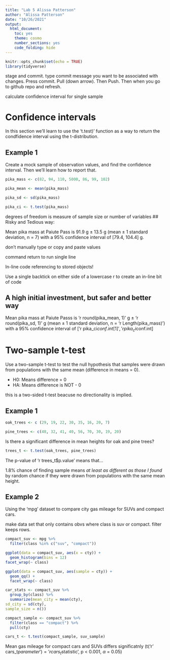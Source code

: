 ```yaml
---
title: "Lab 5 Alissa Patterson"
author: "Alissa Patterson"
date: "10/26/2021"
output: 
  html_document: 
    toc: yes
    theme: cosmo
    number_sections: yes
    code_folding: hide 
---
```


```r
knitr::opts_chunk$set(echo = TRUE)
library(tidyverse)
```

stage and commit. type commit message you want to be associated with changes. Press commit. Pull (down arrow). Then Push. Then when you go to github repo and refresh. 

calculate confidence interval for single sample

# Confidence intervals 

In this section we'll learn to use the 't.test)' function as a way to return the condfidence interval using the t-distribution.

## Example 1 

Create a mock sample of observation values, and find the confidence interval. Then we'll learn how to report that. 

```r
pika_mass <- c(82, 94, 110, 5000, 86, 99, 102) 

pika_mean <- mean(pika_mass)

pika_sd <- sd(pika_mass)

pika_ci <- t.test(pika_mass)
```
degrees of freedom is measure of sample size or number of variables 
## Risky and Tedious way:

Mean pika mass at Paiute Pass is 91.9 g $\pm$ 13.5 g (mean $\pm$ 1 standard deviation, n = 7) with a 95% confidence interval of [79.4, 104.4] g.

don't manually type or copy and paste values

command return to run single line

In-line code referencing to stored objects!

Use a single backtick on either side of a lowercase r to create an in-line bit of code

## A high initial investment, but safer and better way

Mean pika mass at Paiute Passs is 
'r round(pika_mean, 1)' g $\pm$ 'r round(pika_sd, 1)' g (mean $\pm$ 1 standard deviation, n = 'r
Length(pika_mass)') with a 95% confidence interval of ['r pika_ci$conf.int[1]', 'r pika_ci$conf.int]


# Two-sample t-test

Use a two-sample t-test to test the null hypothesis that samples were drawn from populations with the same mean (difference in means = 0).

- H0: Means difference = 0
- HA: Means difference is NOT - 0

this is a two-sided t-test beacuse no directionality is implied.

## Example 1 

```r
oak_trees <- c (29, 19, 22, 30, 35, 16, 20, 7)

pine_trees <- c(48, 32, 41, 40, 56, 70, 30, 19, 20)
```

Is there a significant difference in mean heights for oak and pine trees? 

```r
trees_t <- t.test(oak_trees, pine_trees) 
```

The p-value of 'r trees_t$p.value' means that...

1.8% chance of finding sample means *at least as different as those I found* by random chance if they were drawn from populations with the same mean height. 

## Example 2

Using the 'mpg' dataset to compare city gas mileage for SUVs and compact cars.

make data set that only contains obvs where class is suv or compact. filter keeps rows.

```r
compact_suv <- mpg %>%
  filter(class %in% c("suv", "compact"))
```


```r
ggplot(data = compact_suv, aes(x = cty)) + 
  geom_histogram(bins = 12)
facet_wrap(~ class)

ggplot(data = compact_suv, aes(sample = cty)) + 
  geom_qq() + 
  facet_wrap(~ class)
```

```r
car_stats <- compact_suv %>%
  group_by(class) %>%
  summarize(mean_city = mean(cty),
sd_city = sd(cty),
sample_size = n())
```

```r
compact_sample <- compact_suv %>%
  filter(class == "compact") %>%
  pull(cty)

cars_t <- t.test(compact_sample, suv_sample)

```


Mean gas mileage for compact cars and SUVs differs significatnly (t('r' cars_t$parameter') = 'r cars_t$statistic', p < 0.001, $\alpha$ = 0.05)
